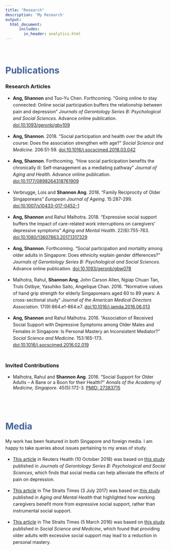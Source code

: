```yaml
---
title: "Research"
description: 'My Research'
output:
  html_document:    
      includes:
        in_header: analytics.html
---
```

<style>
  p {line-height: 1.5em;}
</style>

<br/>

# <span style="color:#436396">Publications</span>

### Research Articles
- **Ang, Shannon** and Tuo-Yu Chen. Forthcoming. "Going online to stay connected: Online social participation buffers the relationship between pain and depression" *Journals of Gerontology Series B: Psychological and Social Sciences.* Advance online publication. [doi:10.1093/geronb/gby109](https://doi.org/10.1093/geronb/gby109)

- **Ang, Shannon**. 2018. “Social participation and health over the adult life course: Does the association strengthen with age?” *Social Science and Medicine*. 206:51-59. [doi:10.1016/j.socscimed.2018.03.042](https://doi.org/10.1016/j.socscimed.2018.03.042)

- **Ang, Shannon**. Forthcoming. “How social participation benefits the chronically ill: Self-management as a mediating pathway” *Journal of Aging and Health*. Advance online publication. [doi:10.1177/0898264318761909](https://doi.org/10.1177/0898264318761909)

- Verbrugge, Lois and **Shannon Ang**. 2018. “Family Reciprocity of Older Singaporeans” *European Journal of Ageing*. 15:287-299. [doi:10.1007/s10433-017-0452-1](https://doi.org/10.1007/s10433-017-0452-1)

- **Ang, Shannon** and Rahul Malhotra. 2018. “Expressive social support buffers the impact of care-related work interruptions on caregivers’ depressive symptoms” *Aging and Mental Health*. 22(6):755-763. [doi:10.1080/13607863.2017.1317329](https://doi.org/10.1080/13607863.2017.1317329)

- **Ang, Shannon**. Forthcoming. “Social participation and mortality among older adults in Singapore: Does ethnicity explain gender differences?” *Journals of Gerontology Series B: Psychological and Social Sciences.* Advance online publication. [doi:10.1093/geronb/gbw078](https://doi.org/10.1093/geronb/gbw078)

- Malhotra, Rahul, **Shannon Ang**, John Carson Allen, Ngiap Chuan Tan, Truls Ostbye, Yasuhiko Saito, Angelique Chan. 2016. “Normative values of hand grip strength for elderly Singaporeans aged 60 to 89 years: A cross-sectional study” *Journal of the American Medical Directors Association*.  17(9):864.e1-864.e7. [doi:10.1016/j.jamda.2016.06.013](https://doi.org/10.1016/j.jamda.2016.06.013)

- **Ang, Shannon** and Rahul Malhotra. 2016. “Association of Received Social Support with Depressive Symptoms among Older Males and Females in Singapore: Is Personal Mastery an Inconsistent Mediator?” *Social Science and Medicine*. 153:165-173. [doi:10.1016/j.socscimed.2016.02.019](https://doi.org/10.1016/j.socscimed.2016.02.019)
</br></br>

### Invited Contributions
- Malhotra, Rahul and **Shannon Ang**. 2016. “Social Support for Older Adults – A Bane or a Boon for their Health?” *Annals of the Academy of Medicine, Singapore*. 45(5):172-3. [PMID: 27383715](http://www.annals.edu.sg/pdf/45VolNo5May2016/V45N5p172.pdf)

</br></br>

# <span style="color:#436396">Media</span>
My work has been featured in both Singapore and foreign media. I am happy to take queries about issues pertaining to my areas of study.

- [This article](https://www.reuters.com/article/us-health-seniors-social-media/social-media-may-reduce-depression-risk-for-older-people-with-pain-idUSKCN1MK2LN) in Reuters Health (10 October 2018) was based on [this study](https://doi.org/10.1093/geronb/gby109) published in *Journals of Gerontology Series B: Psychological and Social Sciences*, which finds that social media can help allieviate the effects of pain on depression.

- [This article](http://www.straitstimes.com/singapore/rather-than-a-helping-hand-offer-caregivers-a-listening-ear) in The Straits Times (3 July 2017) was based on [this study](https://doi.org/10.1080/13607863.2017.1317329) published in *Aging and Mental Health* that highlighted how working caregivers benefit more from expressive social support, rather than instrumental social support.

- [This article](http://www.straitstimes.com/singapore/support-the-elderly-socially-but-let-them-control-their-lives) in The Straits Times (5 March 2016) was based on [this study](https://doi.org/10.1016/j.socscimed.2016.02.019) published in *Social Science and Medicine*, which found that providing older adults with excessive social support may lead to a reduction in personal mastery.

